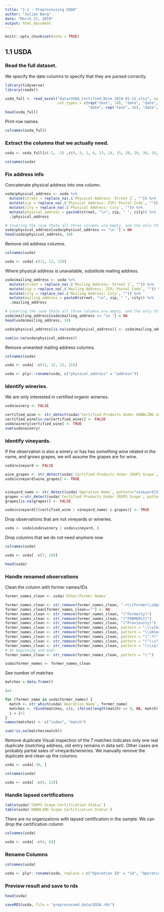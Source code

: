 ```yaml
---
title: "1-1 - Preprocessing USDA"
author: "Julian Barg"
date: "March 21, 2019"
output: html_document
---
```


```r
knitr::opts_chunk$set(echo = TRUE)
```

## 1.1 USDA

### Read the full dataset.

We specify the date columns to specify that they are parsed correctly.
```R
library(tidyverse)
library(readxl)

usda_full <- read_excel("data/USDA_Certified_Wine_2019-01-11.xlsx", na = c(NA, ""), 
                        col_types = c(rep("text", 10), "date", "date", "text", "date", rep("text", 4), "date", rep("text", 4), "date", rep("text", 4),
                                      "date", rep("text", 36), "date", "text"))
head(usda_full)
```

Print row names.
```R
colnames(usda_full)
```

### Extract the columns that we actually need.
```R
usda <- usda_full[c(-1, -2) ,c(4, 5, 1, 6, 13, 14, 15, 28, 29, 30, 33, 35, 38, 41, 43, 46)]
```

```r
colnames(usda)
```

### Fix address info

Concatenate physical address into one column.
```R
usda$physical_address <- usda %>%
  mutate(street = replace_na(.$`Physical Address: Street 1`, "")) %>%
  mutate(zip = replace_na(.$`Physical Address: ZIP/ Postal Code`, "")) %>%
  mutate(city = replace_na(.$`Physical Address: City`, "")) %>%
  mutate(physical_address = paste0(street, "\n", zip, " ", city)) %>%
  .$physical_address

# Covering the case thate all three columns are empty, and the only thing that ends up in the column are our seperators.
usda$physical_address[usda$physical_address == "\n "] = NA
head(usda$physical_address, 10)
```

Remove old address columns.
```r
colnames(usda)
```

```r
usda <- usda[-c(11, 12, 13)]
```

Where physical address is unavailable, substitute mailing address.
```r
usda$mailing_address <- usda %>%
  mutate(street = replace_na(.$`Mailing Address: Street 1`, "")) %>%
  mutate(zip = replace_na(.$`Mailing Address: ZIP/ Postal Code`, "")) %>%
  mutate(city = replace_na(.$`Mailing Address: City`, "")) %>%
  mutate(mailing_address = paste0(street, "\n", zip, " ", city)) %>%
  .$mailing_address

# Covering the case thate all three columns are empty, and the only thing that ends up in the column are our seperators.
usda$mailing_address[usda$mailing_address == "\n "] = NA
head(usda$mailing_address, 10)
```

```r
usda$physical_address[is.na(usda$physical_address)] <- usda$mailing_address[is.na(usda$physical_address)]

sum(is.na(usda$physical_address))
```

Remove unwanted mailing address columns.
```r
colnames(usda)
```

```r
usda <- usda[ -c(11, 12, 13, 15)]

usda <- plyr::rename(usda, c("physical_address" = "address"))
```

### Identify wineries.

We are only interested in certified organic wineries.
```r
usda$winery <- FALSE

certified_wine <- str_detect(usda$`Certified Products Under HANDLING Scope`, pattern="wine|Wine")
certified_wine[is.na(certified_wine)] <- FALSE
usda$winery[certified_wine] <- TRUE
sum(usda$winery)
```

### Identify vineyards.

If the observation is also a winery or has has something wine related in the name, and grows grapes, we will assume the grapes are for wine.
```r
usda$vineyard <- FALSE

wine_grapes <- str_detect(usda$`Certified Products Under CROPS Scope`, pattern="wine|Wine")
usda$vineyard[wine_grapes] <- TRUE


vineyard_name <- str_detect(usda$`Operation Name`, pattern="vineyard|Vineyard|wine|Wine")
grapes <-str_detect(usda$`Certified Products Under CROPS Scope`, pattern="grape|Grape")
grapes[is.na(grapes)] <- FALSE

usda$vineyard[((certified_wine | vineyard_name) & grapes)] <- TRUE
```

Drop observations that are not vineyards or wineries.
```r
usda <- usda[usda$winery | usda$vineyard, ]
```

Drop columns that we do not need anymore now
```r
colnames(usda)
```

```r
usda <- usda[ -c(7, 10)]

head(usda)
```

### Handle renamed observations

Clean the column with former names/IDs
```r
former_names_clean <- usda$`Other/Former Names`

former_names_clean <- str_remove(former_names_clean, ".+\\(Former\\sOperation\\sID\\)$")
former_names_clean[former_names_clean==""] <- NA
former_names_clean <- str_remove(former_names_clean, "(^Formerly)")
former_names_clean <- str_remove(former_names_clean, "(^FORMERLY)")
former_names_clean <- str_remove(former_names_clean, "(^Previously)")
former_names_clean <- str_remove(former_names_clean, pattern = ";\\sChanged.+")
former_names_clean <- str_remove(former_names_clean, pattern = "\\sKnow\\sAs\\s")
former_names_clean <- str_remove(former_names_clean, pattern = "(^:?)")
former_names_clean <- str_remove(former_names_clean, pattern = "(^\\s?)")
former_names_clean <- str_remove(former_names_clean, pattern = "(\\s$)?")
# At beginning and end!
former_names_clean <- str_remove(former_names_clean, pattern = "\"")

usda$former_names <- former_names_clean
```

See number of matches

```r
matches = data.frame()

i=1

for (former_name in usda$former_names) {
  match <- str_which(usda$`Operation Name`, former_name)
  matches <- rbind(matches, c(i, ifelse(length(match) == 0, NA, match)))
  i = i+1
}
names(matches) <- c("index", "match")

sum(!is.na(matches$match))
```

Remove duplicate
Visual inspection of the 7 matches indicates only one real duplicate (matching address, old entry remains in data set). Other cases are probably partial sales of vineyards/wineries. We manually remove the duplicate and clean up the columns.
```r
usda <- usda[-30, ]
```

```r
colnames(usda)
```

```r
usda <- usda[ -c(4, 12)]
```

### Handle lapsed certifications
```r
table(usda$`CROPS Scope Certification Status`)
table(usda$`HANDLING Scope Certification Status`)
```
There are no organizations with lapsed certification in the sample. We can drop the certification column

```r
colnames(usda)
```

```r
usda <- usda[ -c(4, 6)]
```

### Rename Columns
```r
colnames(usda)
```

```r
usda <- plyr::rename(usda, replace = c("Operation ID" = "id", "Operation Name" = "name", "Certified Name" = "certifier", "Effective Date of CROPS Status" = "vineyard_since", "Effective Date of HANDLING Status" = "winery_since"))
```

### Preview result and save to rds
```r
head(usda)

saveRDS(usda, file = "preprocessed_data/USDA.rds")
```